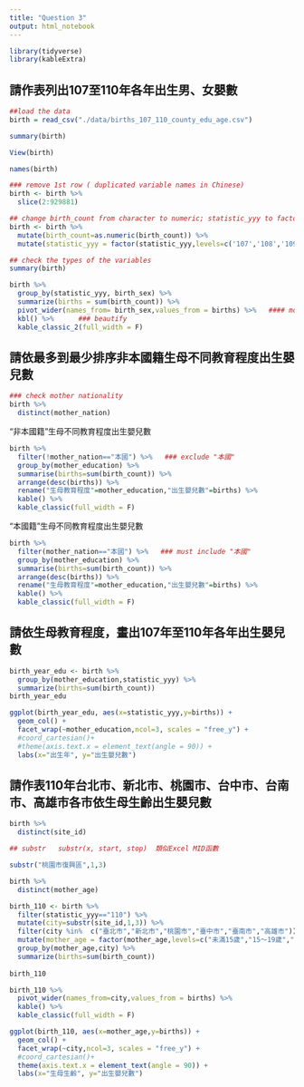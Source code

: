 ```yaml
---
title: "Question 3"
output: html_notebook
---
```

```r
library(tidyverse)
library(kableExtra)
```

## 請作表列出107至110年各年出生男、女嬰數


```r
##load the data
birth = read_csv("./data/births_107_110_county_edu_age.csv")

```
```r
summary(birth)
```
```r
View(birth)
```
```r
names(birth)
```
```r
### remove 1st row ( duplicated variable names in Chinese)
birth <- birth %>%
  slice(2:929881)
```


```r
## change birth_count from character to numeric; statistic_yyy to factoral
birth <- birth %>% 
  mutate(birth_count=as.numeric(birth_count)) %>% 
  mutate(statistic_yyy = factor(statistic_yyy,levels=c('107','108','109','110')))
```

```r

## check the types of the variables
summary(birth)
```


```r
birth %>% 
  group_by(statistic_yyy, birth_sex) %>% 
  summarize(births = sum(birth_count)) %>% 
  pivot_wider(names_from= birth_sex,values_from = births) %>%   #### move birth_sex to column
  kbl() %>%      ### beautify
  kable_classic_2(full_width = F)
```

## 請依最多到最少排序非本國籍生母不同教育程度出生嬰兒數

```r
### check mother nationality
birth %>% 
  distinct(mother_nation)
```

"非本國籍"生母不同教育程度出生嬰兒數

```r
birth %>% 
  filter(!mother_nation=="本國") %>%   ### exclude "本國"
  group_by(mother_education) %>% 
  summarise(births=sum(birth_count)) %>% 
  arrange(desc(births)) %>% 
  rename("生母教育程度"=mother_education,"出生嬰兒數"=births) %>% 
  kable() %>% 
  kable_classic(full_width = F)
```
"本國籍"生母不同教育程度出生嬰兒數

```r
birth %>% 
  filter(mother_nation=="本國") %>%   ### must include "本國"
  group_by(mother_education) %>% 
  summarise(births=sum(birth_count)) %>% 
  arrange(desc(births)) %>% 
  rename("生母教育程度"=mother_education,"出生嬰兒數"=births) %>% 
  kable() %>% 
  kable_classic(full_width = F)
```
## 請依生母教育程度，畫出107年至110年各年出生嬰兒數

```r
birth_year_edu <- birth %>% 
  group_by(mother_education,statistic_yyy) %>% 
  summarize(births=sum(birth_count))
birth_year_edu
```


```r
ggplot(birth_year_edu, aes(x=statistic_yyy,y=births)) +
  geom_col() +
  facet_wrap(~mother_education,ncol=3, scales = "free_y") +
  #coord_cartesian()+
  #theme(axis.text.x = element_text(angle = 90)) +
  labs(x="出生年", y="出生嬰兒數")

```


## 請作表110年台北市、新北市、桃園市、台中市、台南市、高雄市各市依生母生齡出生嬰兒數

```r
birth %>% 
  distinct(site_id)
```
```r
## substr   substr(x, start, stop)  類似Excel MID函數

substr("桃園市復興區",1,3)

```

```r
birth %>% 
  distinct(mother_age)
```

```r
birth_110 <- birth %>% 
  filter(statistic_yyy=="110") %>% 
  mutate(city=substr(site_id,1,3)) %>% 
  filter(city %in%  c("臺北市","新北市","桃園市","臺中市","臺南市","高雄市")) %>% 
  mutate(mother_age = factor(mother_age,levels=c("未滿15歲","15～19歲","20～24歲","25～29歲","30～34歲","35～39歲","40～44歲","45～49歲","50歲以上"))) %>% 
  group_by(mother_age,city) %>% 
  summarize(births=sum(birth_count))
  
birth_110
```

```r
birth_110 %>% 
  pivot_wider(names_from=city,values_from = births) %>% 
  kable() %>% 
  kable_classic(full_width = F)
```


```r
ggplot(birth_110, aes(x=mother_age,y=births)) +
  geom_col() +
  facet_wrap(~city,ncol=3, scales = "free_y") +
  #coord_cartesian()+
  theme(axis.text.x = element_text(angle = 90)) +
  labs(x="生母生齡", y="出生嬰兒數")

```
